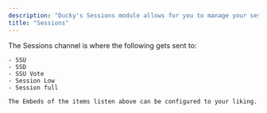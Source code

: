```yaml
---
description: "Ducky's Sessions module allows for you to manage your sessions easily. "
title: "Sessions"
---
```


<Steps>
  <Step title="Sessions Channel" titleSize="h2">
    The Sessions channel is where the following gets sent to:

    - SSU
    - SSD
    - SSU Vote
    - Session Low
    - Session full

    The Embeds of the items listen above can be configured to your liking. 
  </Step>
</Steps>